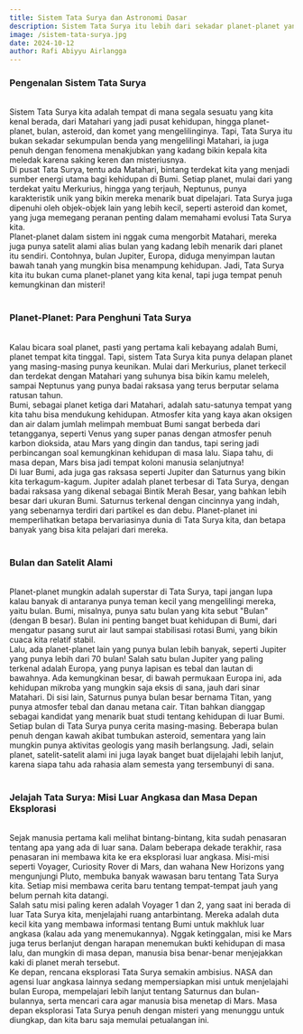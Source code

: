 ```yaml
---
title: Sistem Tata Surya dan Astronomi Dasar
description: Sistem Tata Surya itu lebih dari sekadar planet-planet yang mengelilingi matahari—ini adalah rumah kosmik kita di galaksi yang luas dan penuh misteri!
image: /sistem-tata-surya.jpg
date: 2024-10-12
author: Rafi Abiyyu Airlangga
---
```


<h3 class="text-center text-3xl font-bold">Pengenalan Sistem Tata Surya</h3>
<br />
Sistem Tata Surya kita adalah tempat di mana segala sesuatu yang kita kenal
berada, dari Matahari yang jadi pusat kehidupan, hingga planet-planet, bulan,
asteroid, dan komet yang mengelilinginya. Tapi, Tata Surya itu bukan sekadar
sekumpulan benda yang mengelilingi Matahari, ia juga penuh dengan fenomena
menakjubkan yang kadang bikin kepala kita meledak karena saking keren dan
misteriusnya.
<br />
Di pusat Tata Surya, tentu ada Matahari, bintang terdekat kita yang menjadi
sumber energi utama bagi kehidupan di Bumi. Setiap planet, mulai dari yang
terdekat yaitu Merkurius, hingga yang terjauh, Neptunus, punya karakteristik
unik yang bikin mereka menarik buat dipelajari. Tata Surya juga dipenuhi oleh
objek-objek lain yang lebih kecil, seperti asteroid dan komet, yang juga
memegang peranan penting dalam memahami evolusi Tata Surya kita.
<br />
Planet-planet dalam sistem ini nggak cuma mengorbit Matahari, mereka juga punya
satelit alami alias bulan yang kadang lebih menarik dari planet itu sendiri.
Contohnya, bulan Jupiter, Europa, diduga menyimpan lautan bawah tanah yang
mungkin bisa menampung kehidupan. Jadi, Tata Surya kita itu bukan cuma
planet-planet yang kita kenal, tapi juga tempat penuh kemungkinan dan misteri!
<br />
<br />
<h3 class="text-center text-3xl font-bold">Planet-Planet: Para Penghuni Tata Surya</h3>
<br />
Kalau bicara soal planet, pasti yang pertama kali kebayang adalah Bumi, planet
tempat kita tinggal. Tapi, sistem Tata Surya kita punya delapan planet yang
masing-masing punya keunikan. Mulai dari Merkurius, planet terkecil dan terdekat
dengan Matahari yang suhunya bisa bikin kamu meleleh, sampai Neptunus yang punya
badai raksasa yang terus berputar selama ratusan tahun.
<br />
Bumi, sebagai planet ketiga dari Matahari, adalah satu-satunya tempat yang kita
tahu bisa mendukung kehidupan. Atmosfer kita yang kaya akan oksigen dan air
dalam jumlah melimpah membuat Bumi sangat berbeda dari tetangganya, seperti
Venus yang super panas dengan atmosfer penuh karbon dioksida, atau Mars yang
dingin dan tandus, tapi sering jadi perbincangan soal kemungkinan kehidupan di
masa lalu. Siapa tahu, di masa depan, Mars bisa jadi tempat koloni manusia
selanjutnya!
<br />
Di luar Bumi, ada juga gas raksasa seperti Jupiter dan Saturnus yang bikin kita
terkagum-kagum. Jupiter adalah planet terbesar di Tata Surya, dengan badai
raksasa yang dikenal sebagai Bintik Merah Besar, yang bahkan lebih besar dari
ukuran Bumi. Saturnus terkenal dengan cincinnya yang indah, yang sebenarnya
terdiri dari partikel es dan debu. Planet-planet ini memperlihatkan betapa
bervariasinya dunia di Tata Surya kita, dan betapa banyak yang bisa kita
pelajari dari mereka.
<br />
<br />
<h3 class="text-center text-3xl font-bold">Bulan dan Satelit Alami</h3>
<br />
Planet-planet mungkin adalah superstar di Tata Surya, tapi jangan lupa kalau
banyak di antaranya punya teman kecil yang mengelilingi mereka, yaitu bulan.
Bumi, misalnya, punya satu bulan yang kita sebut "Bulan" (dengan B besar). Bulan
ini penting banget buat kehidupan di Bumi, dari mengatur pasang surut air laut
sampai stabilisasi rotasi Bumi, yang bikin cuaca kita relatif stabil.
<br />
Lalu, ada planet-planet lain yang punya bulan lebih banyak, seperti Jupiter yang
punya lebih dari 70 bulan! Salah satu bulan Jupiter yang paling terkenal adalah
Europa, yang punya lapisan es tebal dan lautan di bawahnya. Ada kemungkinan
besar, di bawah permukaan Europa ini, ada kehidupan mikroba yang mungkin saja
eksis di sana, jauh dari sinar Matahari. Di sisi lain, Saturnus punya bulan
besar bernama Titan, yang punya atmosfer tebal dan danau metana cair. Titan
bahkan dianggap sebagai kandidat yang menarik buat studi tentang kehidupan di
luar Bumi.
<br />
Setiap bulan di Tata Surya punya cerita masing-masing. Beberapa bulan penuh
dengan kawah akibat tumbukan asteroid, sementara yang lain mungkin punya
aktivitas geologis yang masih berlangsung. Jadi, selain planet, satelit-satelit
alami ini juga layak banget buat dijelajahi lebih lanjut, karena siapa tahu ada
rahasia alam semesta yang tersembunyi di sana.
<br />
<br />
<h3 class="text-center text-3xl font-bold">Jelajah Tata Surya: Misi Luar Angkasa dan Masa Depan Eksplorasi</h3>
<br />
Sejak manusia pertama kali melihat bintang-bintang, kita sudah penasaran tentang
apa yang ada di luar sana. Dalam beberapa dekade terakhir, rasa penasaran ini
membawa kita ke era eksplorasi luar angkasa. Misi-misi seperti Voyager,
Curiosity Rover di Mars, dan wahana New Horizons yang mengunjungi Pluto, membuka
banyak wawasan baru tentang Tata Surya kita. Setiap misi membawa cerita baru
tentang tempat-tempat jauh yang belum pernah kita datangi.
<br />
Salah satu misi paling keren adalah Voyager 1 dan 2, yang saat ini berada di
luar Tata Surya kita, menjelajahi ruang antarbintang. Mereka adalah duta kecil
kita yang membawa informasi tentang Bumi untuk makhluk luar angkasa (kalau ada
yang menemukannya). Nggak ketinggalan, misi ke Mars juga terus berlanjut dengan
harapan menemukan bukti kehidupan di masa lalu, dan mungkin di masa depan,
manusia bisa benar-benar menjejakkan kaki di planet merah tersebut.
<br />
Ke depan, rencana eksplorasi Tata Surya semakin ambisius. NASA dan agensi luar
angkasa lainnya sedang mempersiapkan misi untuk menjelajahi bulan Europa,
mempelajari lebih lanjut tentang Saturnus dan bulan-bulannya, serta mencari cara
agar manusia bisa menetap di Mars. Masa depan eksplorasi Tata Surya penuh dengan
misteri yang menunggu untuk diungkap, dan kita baru saja memulai petualangan
ini.